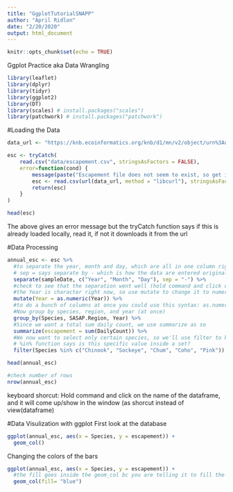 ```yaml
---
title: "GgplotTutorialSNAPP"
author: "April Ridlon"
date: "2/20/2020"
output: html_document
---
```


```r
knitr::opts_chunk$set(echo = TRUE)
```

Ggplot Practice aka Data Wrangling


```r
library(leaflet)
library(dplyr)
library(tidyr)
library(ggplot2)
library(DT)
library(scales) # install.packages("scales")
library(patchwork) # install.packages("patchwork")
```

#Loading the Data
```r
data_url <- "https://knb.ecoinformatics.org/knb/d1/mn/v2/object/urn%3Auuid%3Af119a05b-bbe7-4aea-93c6-85434dcb1c5e"

esc <- tryCatch(
    read.csv("data/escapement.csv", stringsAsFactors = FALSE),
    error=function(cond) {
        message(paste("Escapement file does not seem to exist, so get it from the KNB."))
        esc <- read.csv(url(data_url, method = "libcurl"), stringsAsFactors = FALSE)
        return(esc)
    }
)

head(esc)
```
The above gives an error message but the tryCatch function says if this is already loaded locally, read it, if not it downloads it from the url

#Data Processing 

```r
annual_esc <- esc %>% 
  #to separate the year, month and day, which are all in one column right now
  # sep = says separate by - which is how the data are entered originally
  separate(sampleDate, c("Year", "Month", "Day"), sep = "-") %>% 
  #check to see that the separation went well (hold command and click on annual_esc above)
  #the Year is character right now, so use mutate to change it to numeric
  mutate(Year = as.numeric(Year)) %>% 
  #to do a bunch of columns at once you could use this syntax: as.numeric(c(Year, Month, Day))
  #Now group by species, region, and year (at once) 
  group_by(Species, SASAP.Region, Year) %>% 
  #Since we want a total sum daily count, we use summarize as so
  summarize(escapement = sum(DailyCount)) %>% 
  #We now want to select only certain species, so we'll use filter to keep only some 
  # %in% function says is this specific value inside a set? 
  filter(Species %in% c("Chinook", "Sockeye", "Chum", "Coho", "Pink"))

head(annual_esc)

#check number of rows
nrow(annual_esc)
```

keyboard shorcut: Hold command and click on the name of the dataframe, and it will come up/show in the window (as shorcut instead of view(dataframe)

#Data Visulization with ggplot
First look at the database
```r
ggplot(annual_esc, aes(x = Species, y = escapement)) +
  geom_col()
```

Changing the colors of the bars


```r
ggplot(annual_esc, aes(x = Species, y = escapement)) +
  #the fill goes inside the geom_col bc you are telling it to fill the bars
  geom_col(fill= "blue")
```


